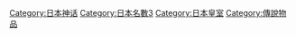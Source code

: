 [[Category:日本神话|Category:日本神话]]
[[Category:日本名數3|Category:日本名數3]]
[[Category:日本皇室|Category:日本皇室]]
[[Category:傳說物品|Category:傳說物品]]